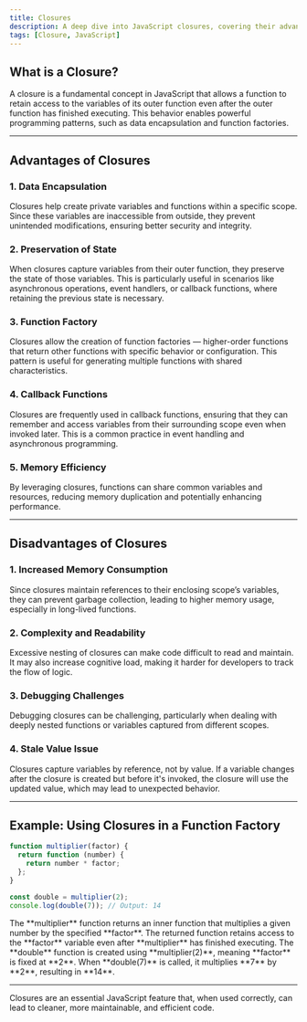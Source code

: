 ```yaml
---
title: Closures
description: A deep dive into JavaScript closures, covering their advantages, disadvantages, and practical use cases.
tags: [Closure, JavaScript]
---
```


## What is a Closure?
A closure is a fundamental concept in JavaScript that allows a function to retain access to the variables of its outer function even after the outer function has finished executing. This behavior enables powerful programming patterns, such as data encapsulation and function factories.

---

## Advantages of Closures
### 1. Data Encapsulation
Closures help create private variables and functions within a specific scope. Since these variables are inaccessible from outside, they prevent unintended modifications, ensuring better security and integrity.

### 2. Preservation of State
When closures capture variables from their outer function, they preserve the state of those variables. This is particularly useful in scenarios like asynchronous operations, event handlers, or callback functions, where retaining the previous state is necessary.

### 3. Function Factory
Closures allow the creation of function factories — higher-order functions that return other functions with specific behavior or configuration. This pattern is useful for generating multiple functions with shared characteristics.

### 4. Callback Functions
Closures are frequently used in callback functions, ensuring that they can remember and access variables from their surrounding scope even when invoked later. This is a common practice in event handling and asynchronous programming.

### 5. Memory Efficiency
By leveraging closures, functions can share common variables and resources, reducing memory duplication and potentially enhancing performance.

---

## Disadvantages of Closures
### 1. Increased Memory Consumption
Since closures maintain references to their enclosing scope’s variables, they can prevent garbage collection, leading to higher memory usage, especially in long-lived functions.

### 2. Complexity and Readability
Excessive nesting of closures can make code difficult to read and maintain. It may also increase cognitive load, making it harder for developers to track the flow of logic.

### 3. Debugging Challenges
Debugging closures can be challenging, particularly when dealing with deeply nested functions or variables captured from different scopes.

### 4. Stale Value Issue
Closures capture variables by reference, not by value. If a variable changes after the closure is created but before it's invoked, the closure will use the updated value, which may lead to unexpected behavior.

---

## Example: Using Closures in a Function Factory
```javascript
function multiplier(factor) {
  return function (number) {
    return number * factor;
  };
}

const double = multiplier(2);
console.log(double(7)); // Output: 14
```

<Callout>
  The **multiplier** function returns an inner function that multiplies a given number by the specified **factor**.
</Callout>

<Callout>
  The returned function retains access to the **factor** variable even after **multiplier** has finished executing.
</Callout>

<Callout>
The **double** function is created using **multiplier(2)**, meaning **factor** is fixed at **2**.
</Callout>

<Callout>
When **double(7)** is called, it multiplies **7** by **2**, resulting in **14**.
</Callout>

---

Closures are an essential JavaScript feature that, when used correctly, can lead to cleaner, more maintainable, and efficient code.